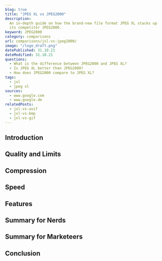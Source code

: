 ```yaml
---
blog: true
title: "JPEG XL vs JPEG2000"
description:
  An in-depth guide on how the brand-new file format JPEG XL stacks up against
  its competitor JPEG2000.
keyword: JPEG2000
category: comparisons
url: comparisons/jxl-vs-jpeg2000/
image: "/logo_draft.png"
datePublished: 31.10.21
dateModified: 31.10.21
questions:
  - What is the difference between JPEG2000 and JPEG XL?
  - Is JPEG XL better than JPEG2000?
  - How does JPEG2000 compare to JPEG XL?
tags:
  - jxl
  - jpeg xl
sources:
  - www.google.com
  - www.google.de
relatedPosts:
  - jxl-vs-avif
  - jxl-vs-bmp
  - jxl-vs-gif
---
```


## Introduction

## Quality and Limits

## Compression

## Speed

## Features

## Summary for Nerds

## Summary for Marketeers

## Conclusion
